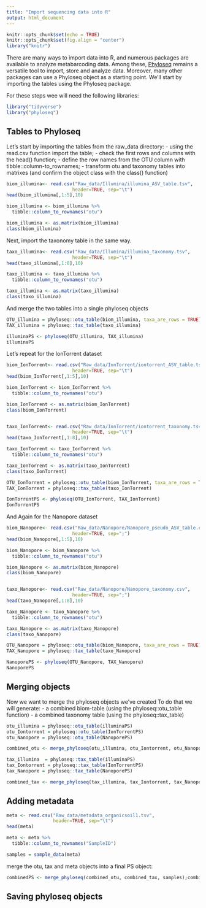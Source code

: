 ```yaml
---
title: "Import sequencing data into R"
output: html_document
---
```


```r
knitr::opts_chunk$set(echo = TRUE)
knitr::opts_chunk$set(fig.align = "center")
library("knitr")
```

There are many ways to import data into R, and numerous packages are available to analyze metabarcoding data. Among these, [Phyloseq](http://www.r-project.org) remains a versatile tool to import, store and analyze data. Moreover, many other packages can use a Phyloseq object as a starting point. We'll start by importing the tables using the Phyloseq package. 

For these steps wee will need the following libraries: 

```r
library("tidyverse")
library("phyloseq")
```

Tables to Phyloseq
----
Let's start by importing the tables from the raw_data directory: 
- using the read.csv function import the table;
- check the first rows and columns with the head() function;
- define the row names from the OTU column with tibble::column-to_rownames;
- transform otu and taxonomy tables into matrixes (and confirm the object class with the class() function)

```r
biom_illumina<- read.csv("Raw_data/Illumina/illumina_ASV_table.tsv", 
                        header=TRUE, sep="\t")
head(biom_illumina[,1:5],10)

biom_illumina <- biom_illumina %>%
  tibble::column_to_rownames("otu") 

biom_illumina <- as.matrix(biom_illumina)
class(biom_illumina)
```

Next, import the taxonomy table in the same way.

```r
taxo_illumina<- read.csv("Raw_data/Illumina/illumina_taxonomy.tsv", 
                        header=TRUE, sep="\t")
head(taxo_illumina[,1:8],10)

taxo_illumina <- taxo_illumina %>%
  tibble::column_to_rownames("otu")

taxo_illumina <- as.matrix(taxo_illumina)
class(taxo_illumina) 
```

And merge the two tables into a single phyloseq objects

```r
OTU_illumina = phyloseq::otu_table(biom_illumina, taxa_are_rows = TRUE)
TAX_illumina = phyloseq::tax_table(taxo_illumina)

illuminaPS <- phyloseq(OTU_illumina, TAX_illumina)
illuminaPS
```

Let's repeat for the IonTorrent dataset 

```r
biom_IonTorrent<- read.csv("Raw_data/IonTorrent/iontorrent_ASV_table.tsv", 
                        header=TRUE, sep="\t")
head(biom_IonTorrent[,1:5],10)

biom_IonTorrent <- biom_IonTorrent %>%
  tibble::column_to_rownames("otu")

biom_IonTorrent <- as.matrix(biom_IonTorrent)
class(biom_IonTorrent)


taxo_IonTorrent<- read.csv("Raw_data/IonTorrent/iontorrent_taxonomy.tsv", 
                        header=TRUE, sep="\t")
head(taxo_IonTorrent[,1:8],10)

taxo_IonTorrent <- taxo_IonTorrent %>%
  tibble::column_to_rownames("otu") 

taxo_IonTorrent <- as.matrix(taxo_IonTorrent)
class(taxo_IonTorrent) 

OTU_IonTorrent = phyloseq::otu_table(biom_IonTorrent, taxa_are_rows = TRUE)
TAX_IonTorrent = phyloseq::tax_table(taxo_IonTorrent)

IonTorrentPS <- phyloseq(OTU_IonTorrent, TAX_IonTorrent)
IonTorrentPS
```

And Again for the Nanopore dataset 

```r
biom_Nanopore<- read.csv("Raw_data/Nanopore/Nanopore_pseudo_ASV_table.csv", 
                        header=TRUE, sep=";")
head(biom_Nanopore[,1:5],10)

biom_Nanopore <- biom_Nanopore %>%
  tibble::column_to_rownames("otu")

biom_Nanopore <- as.matrix(biom_Nanopore)
class(biom_Nanopore)


taxo_Nanopore<- read.csv("Raw_data/Nanopore/Nanopore_taxonomy.csv", 
                        header=TRUE, sep=";")
head(taxo_Nanopore[,1:8],10)

taxo_Nanopore <- taxo_Nanopore %>%
  tibble::column_to_rownames("otu") 

taxo_Nanopore <- as.matrix(taxo_Nanopore)
class(taxo_Nanopore) 

OTU_Nanopore = phyloseq::otu_table(biom_Nanopore, taxa_are_rows = TRUE)
TAX_Nanopore = phyloseq::tax_table(taxo_Nanopore)

NanoporePS <- phyloseq(OTU_Nanopore, TAX_Nanopore)
NanoporePS
```

Merging objects
----

Now we want to merge the phyloseq objects we've created
To do that we will generate:
- a combined biom-table (using the phyloseq::otu_table function)
- a combined taxonomy table (using the phyloseq::tax_table)  

```r
otu_illumina = phyloseq::otu_table(illuminaPS)
otu_Iontorrent = phyloseq::otu_table(IonTorrentPS)
otu_Nanopore = phyloseq::otu_table(NanoporePS)

combined_otu <- merge_phyloseq(otu_illumina, otu_Iontorrent, otu_Nanopore)
```


```r
tax_illumina  = phyloseq::tax_table(illuminaPS)
tax_Iontorrent = phyloseq::tax_table(IonTorrentPS)
tax_Nanopore = phyloseq::tax_table(NanoporePS)

combined_tax <- merge_phyloseq(tax_illumina, tax_Iontorrent, tax_Nanopore)
```

Adding metadata 
----



```r
meta <- read.csv("Raw_data/metadata_organicsoil1.tsv", 
                 header=TRUE, sep="\t")
head(meta)

meta <- meta %>% 
  tibble::column_to_rownames("SampleID")

samples = sample_data(meta)
```

merge the otu, tax and meta objects into a final PS object: 

```r
combinedPS <- merge_phyloseq(combined_otu, combined_tax, samples);combinedPS

```

Saving phyloseq objects
----












